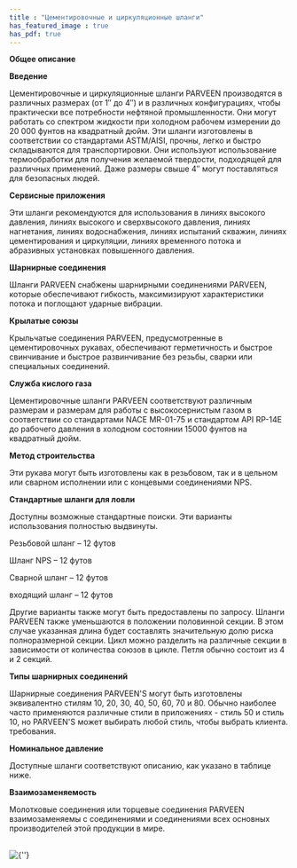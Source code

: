 ```yaml
---
title : "Цементировочные и циркуляционные шланги"
has_featured_image : true
has_pdf: true
---
```


**Общее описание**

**Введение**

Цементировочные и циркуляционные шланги PARVEEN производятся в различных размерах (от 1″ до 4″) и в различных конфигурациях, чтобы практически все потребности нефтяной промышленности. Они могут работать со спектром жидкости при холодном рабочем измерении до 20 000 фунтов на квадратный дюйм. Эти шланги изготовлены в соответствии со стандартами ASTM/AISI, прочны, легко и быстро складываются для транспортировки. Они используют использование термообработки для получения желаемой твердости, подходящей для различных применений. Даже размеры свыше 4″ могут поставляться для безопасных людей.

**Сервисные приложения**

Эти шланги рекомендуются для использования в линиях высокого давления, линиях высокого и сверхвысокого давления, линиях нагнетания, линиях водоснабжения, линиях испытаний скважин, линиях цементирования и циркуляции, линиях временного потока и абразивных установках повышенного давления.

**Шарнирные соединения**

Шланги PARVEEN снабжены шарнирными соединениями PARVEEN, которые обеспечивают гибкость, максимизируют характеристики потока и поглощают ударные вибрации.

**Крылатые союзы**

Крыльчатые соединения PARVEEN, предусмотренные в цементировочных рукавах, обеспечивают герметичность и быстрое свинчивание и быстрое развинчивание без резьбы, сварки или специальных соединений.

**Служба кислого газа**

Цементировочные шланги PARVEEN соответствуют различным размерам и размерам для работы с высокосернистым газом в соответствии со стандартами NACE MR-01-75 и стандартом API RP-14E до рабочего давления в холодном состоянии 15000 фунтов на квадратный дюйм.

**Метод строительства**

Эти рукава могут быть изготовлены как в резьбовом, так и в цельном или сварном исполнении или с концевыми соединениями NPS.

**Стандартные шланги для ловли**

Доступны возможные стандартные поиски. Эти варианты использования полностью выдвинуты.

Резьбовой шланг – 12 футов

Шланг NPS – 12 футов

Сварной шланг – 12 футов

входящий шланг – 12 футов

Другие варианты также могут быть предоставлены по запросу. Шланги PARVEEN также уменьшаются в положении половинной секции. В этом случае указанная длина будет составлять значительную долю риска полноразмерной секции. Цикл можно разделить на различные секции в зависимости от количества союзов в цикле. Петля обычно состоит из 4 и 2 секций.

**Типы шарнирных соединений**

Шарнирные соединения PARVEEN'S могут быть изготовлены эквивалентно стилям 10, 20, 30, 40, 50, 60, 70 и 80. Обычно наиболее часто применяются различные стили в приложениях - стиль 50 и стиль 10, но PARVEEN'S может выбирать любой стиль, чтобы выбрать клиента. требования.

**Номинальное давление**

Доступные шланги соответствуют описанию, как указано в таблице ниже.

**Взаимозаменяемость**

Молотковые соединения или торцевые соединения PARVEEN взаимозаменяемы с соединениями и соединениями всех основных производителей этой продукции в мире.

<br />
<Image src={image} alt={''} />